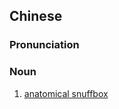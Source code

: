 ==Chinese==
{{zh-forms|s=鼻烟窝|type=21}}

===Pronunciation===
{{zh-pron
|m=bíyānwō,er=y
|cat=n
}}

===Noun===
{{zh-noun}}

# {{lb|zh|anatomy}} [[anatomical snuffbox]]
